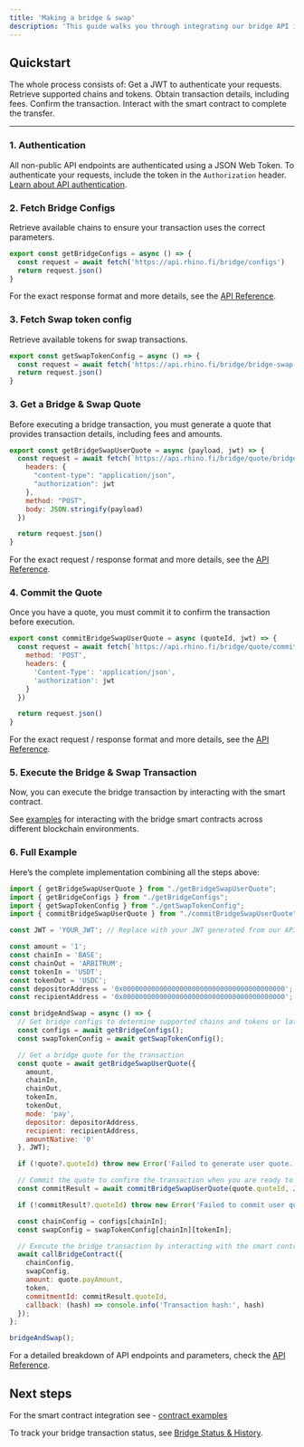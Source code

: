 ```yaml
---
title: 'Making a bridge & swap'
description: 'This guide walks you through integrating our bridge API into your application. By following these steps, you’ll be able to transfer and swap assets between chains using our API and smart contract interactions.'
---
```


## Quickstart

The whole process consists of:
<Steps>
  <Step title="Authentication">
    Get a JWT to authenticate your requests.
  </Step>
  <Step title="Fetching bridge configs">
    Retrieve supported chains and tokens.
  </Step>
  <Step title="Getting a bridge quote">
    Obtain transaction details, including fees.
  </Step>
  <Step title="Committing the quote">
    Confirm the transaction.
  </Step>
  <Step title="Executing the bridge transaction">
    Interact with the smart contract to complete the transfer.
  </Step>
</Steps>

---

### 1. Authentication

All non-public API endpoints are authenticated using a JSON Web Token. To authenticate your requests, include the token in the `Authorization` header. [Learn about API authentication](/api-integration/authentication).

### 2. Fetch Bridge Configs
Retrieve available chains to ensure your transaction uses the correct parameters.

```javascript getBridgeConfigs.js
export const getBridgeConfigs = async () => {
  const request = await fetch('https://api.rhino.fi/bridge/configs')
  return request.json()
}
```
For the exact response format and more details, see the [API Reference](/api-reference/configs).


### 3. Fetch Swap token config
Retrieve available tokens for swap transactions.

```javascript
export const getSwapTokenConfig = async () => {
  const request = await fetch('https://api.rhino.fi/bridge/bridge-swap-token-configs')
  return request.json()
}
```

### 3. Get a Bridge & Swap Quote
Before executing a bridge transaction, you must generate a quote that provides transaction details, including fees and amounts.

```javascript getBridgeSwapUserQuote.js
export const getBridgeSwapUserQuote = async (payload, jwt) => {
  const request = await fetch(`https://api.rhino.fi/bridge/quote/bridge-swap/user`, {
    headers: {
      "content-type": "application/json",
      "authorization": jwt
    },
    method: "POST",
    body: JSON.stringify(payload)
  })

  return request.json()
}

```

For the exact request / response format and more details, see the [API Reference](/api-reference/quote/user-quote).

### 4. Commit the Quote
Once you have a quote, you must commit it to confirm the transaction before execution.

```javascript commitBridgeSwapUserQuote.js
export const commitBridgeSwapUserQuote = async (quoteId, jwt) => {
  const request = await fetch(`https://api.rhino.fi/bridge/quote/commit/${quoteId}`, {
    method: 'POST',
    headers: {
      'Content-Type': 'application/json',
      'authorization': jwt
    }
  })

  return request.json()
}
```

For the exact request / response format and more details, see the [API Reference](/api-reference/quote/commit-quote).

### 5. Execute the Bridge & Swap Transaction
Now, you can execute the bridge transaction by interacting with the smart contract.

See [examples](/contracts/contract-examples) for interacting with the bridge smart contracts across different blockchain environments.

### 6. Full Example
Here’s the complete implementation combining all the steps above:

```javascript index.js
import { getBridgeSwapUserQuote } from "./getBridgeSwapUserQuote";
import { getBridgeConfigs } from "./getBridgeConfigs";
import { getSwapTokenConfig } from "./getSwapTokenConfig";
import { commitBridgeSwapUserQuote } from "./commitBridgeSwapUserQuote";

const JWT = 'YOUR_JWT'; // Replace with your JWT generated from our API

const amount = '1';
const chainIn = 'BASE';
const chainOut = 'ARBITRUM';
const tokenIn = 'USDT';
const tokenOut = 'USDC';
const depositorAddress = '0x0000000000000000000000000000000000000000'; // Replace with your depositor address
const recipientAddress = '0x0000000000000000000000000000000000000000'; // Replace with your recipient address

const bridgeAndSwap = async () => {
  // Get bridge configs to determine supported chains and tokens or later use for the contract call
  const configs = await getBridgeConfigs();
  const swapTokenConfig = await getSwapTokenConfig();

  // Get a bridge quote for the transaction
  const quote = await getBridgeSwapUserQuote({
    amount,
    chainIn,
    chainOut,
    tokenIn,
    tokenOut,
    mode: 'pay',
    depositor: depositorAddress,
    recipient: recipientAddress,
    amountNative: '0'
  }, JWT);

  if (!quote?.quoteId) throw new Error('Failed to generate user quote.');

  // Commit the quote to confirm the transaction when you are ready to send on-chain
  const commitResult = await commitBridgeSwapUserQuote(quote.quoteId, JWT);

  if (!commitResult?.quoteId) throw new Error('Failed to commit user quote.');

  const chainConfig = configs[chainIn];
  const swapConfig = swapTokenConfig[chainIn][tokenIn];

  // Execute the bridge transaction by interacting with the smart contract -- see contract examples section on exact implementation
  await callBridgeContract({
    chainConfig,
    swapConfig,
    amount: quote.payAmount,
    token,
    commitmentId: commitResult.quoteId,
    callback: (hash) => console.info('Transaction hash:', hash)
  });
};

bridgeAndSwap();
```

For a detailed breakdown of API endpoints and parameters, check the [API Reference](/api-reference/introduction).

## Next steps

For the smart contract integration see - [contract examples](/contracts/contract-examples)

To track your bridge transaction status, see [Bridge Status & History](/api-integration/status-history).

